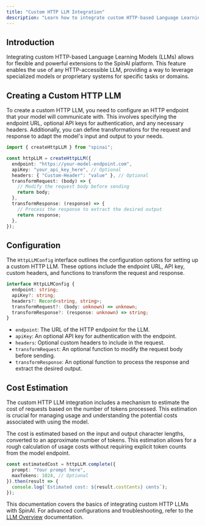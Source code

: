 ```yaml
---
title: "Custom HTTP LLM Integration"
description: "Learn how to integrate custom HTTP-based Language Learning Models with SpinAI."
---
```


## Introduction

Integrating custom HTTP-based Language Learning Models (LLMs) allows for flexible and powerful extensions to the SpinAI platform. This feature enables the use of any HTTP-accessible LLM, providing a way to leverage specialized models or proprietary systems for specific tasks or domains.

## Creating a Custom HTTP LLM

To create a custom HTTP LLM, you need to configure an HTTP endpoint that your model will communicate with. This involves specifying the endpoint URL, optional API keys for authentication, and any necessary headers. Additionally, you can define transformations for the request and response to adapt the model's input and output to your needs.

```typescript
import { createHttpLLM } from "spinai";

const httpLLM = createHttpLLM({
  endpoint: "https://your-model-endpoint.com",
  apiKey: "your_api_key_here", // Optional
  headers: { "Custom-Header": "value" }, // Optional
  transformRequest: (body) => {
    // Modify the request body before sending
    return body;
  },
  transformResponse: (response) => {
    // Process the response to extract the desired output
    return response;
  },
});
```

## Configuration

The `HttpLLMConfig` interface outlines the configuration options for setting up a custom HTTP LLM. These options include the endpoint URL, API key, custom headers, and functions to transform the request and response.

```typescript
interface HttpLLMConfig {
  endpoint: string;
  apiKey?: string;
  headers?: Record<string, string>;
  transformRequest?: (body: unknown) => unknown;
  transformResponse?: (response: unknown) => string;
}
```

- `endpoint`: The URL of the HTTP endpoint for the LLM.
- `apiKey`: An optional API key for authentication with the endpoint.
- `headers`: Optional custom headers to include in the request.
- `transformRequest`: An optional function to modify the request body before sending.
- `transformResponse`: An optional function to process the response and extract the desired output.

## Cost Estimation

The custom HTTP LLM integration includes a mechanism to estimate the cost of requests based on the number of tokens processed. This estimation is crucial for managing usage and understanding the potential costs associated with using the model.

The cost is estimated based on the input and output character lengths, converted to an approximate number of tokens. This estimation allows for a rough calculation of usage costs without requiring explicit token counts from the model endpoint.

```typescript
const estimatedCost = httpLLM.complete({
  prompt: "Your prompt here",
  maxTokens: 1024, // Optional
}).then(result => {
  console.log(`Estimated cost: ${result.costCents} cents`);
});
```

This documentation covers the basics of integrating custom HTTP LLMs with SpinAI. For advanced configurations and troubleshooting, refer to the [LLM Overview](./overview.mdx) documentation.